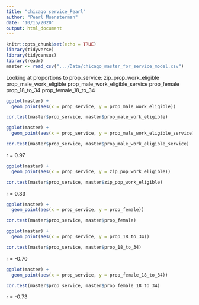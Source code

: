 ```yaml
---
title: "chicago_service_Pearl"
author: "Pearl Muensterman"
date: "10/15/2020"
output: html_document
---
```


```r
knitr::opts_chunk$set(echo = TRUE)
library(tidyverse)
library(tidycensus)
library(readr)
master <- read_csv(".../Data/chicago_master_for_service_model.csv")
```

Looking at proportions to prop_service:
  zip_prop_work_eligible
  prop_male_work_eligible
  prop_male_work_eligible_service
  prop_female
  prop_18_to_34
  prop_female_18_to_34

```r
ggplot(master) +
  geom_point(aes(x = prop_service, y = prop_male_work_eligible))
```
```r
cor.test(master$prop_service, master$prop_male_work_eligible)
```



```r
ggplot(master) +
  geom_point(aes(x = prop_service, y = prop_male_work_eligible_service))
```
```r
cor.test(master$prop_service, master$prop_male_work_eligible_service)
```
r = 0.97


```r
ggplot(master) +
  geom_point(aes(x = prop_service, y = zip_pop_work_eligible))
```

```r
cor.test(master$prop_service, master$zip_pop_work_eligible)
```
r = 0.33

```r
ggplot(master) +
  geom_point(aes(x = prop_service, y = prop_female))
```

```r
cor.test(master$prop_service, master$prop_female)
```

```r
ggplot(master) +
  geom_point(aes(x = prop_service, y = prop_18_to_34))
```

```r
cor.test(master$prop_service, master$prop_18_to_34)
```
r = -0.70

```r
ggplot(master) +
  geom_point(aes(x = prop_service, y = prop_female_18_to_34))
```

```r
cor.test(master$prop_service, master$prop_female_18_to_34)
```
r = -0.73
